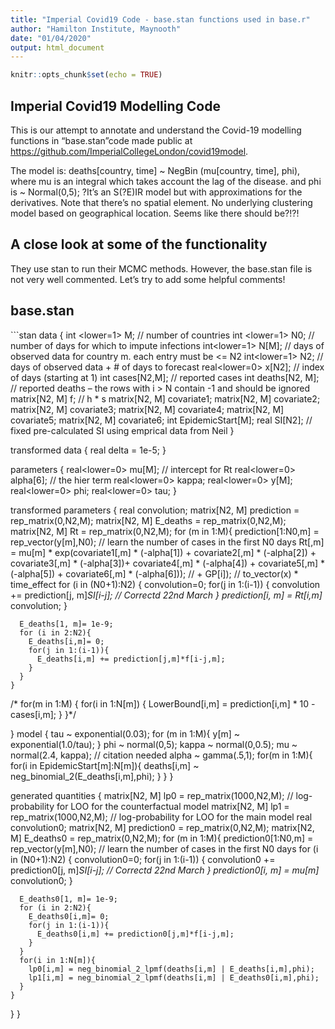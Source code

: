 ```yaml
---
title: "Imperial Covid19 Code - base.stan functions used in base.r"
author: "Hamilton Institute, Maynooth"
date: "01/04/2020"
output: html_document
---
```


```r
knitr::opts_chunk$set(echo = TRUE)
```

## Imperial Covid19 Modelling Code

This is our attempt to annotate and understand the Covid-19 modelling functions in "base.stan"code made public at <https://github.com/ImperialCollegeLondon/covid19model>. 

The model is:
deaths[country, time] ~ NegBin (mu[country, time], phi), where mu is an integral which takes account the lag of the disease. and phi is ~ Normal(0,5);
?It's an S(?E)IR model but with approximations for the derivatives. Note that there's no spatial element. No underlying clustering model based on geographical location. Seems like there should be?!?!

## A close look at some of the functionality
They use stan to run their MCMC methods. However, the base.stan file is not very well commented. Let's try to add some helpful comments!

## base.stan

```stan
data {
  int <lower=1> M; // number of countries
  int <lower=1> N0; // number of days for which to impute infections
  int<lower=1> N[M]; // days of observed data for country m. each entry must be <= N2
  int<lower=1> N2; // days of observed data + # of days to forecast
  real<lower=0> x[N2]; // index of days (starting at 1)
  int cases[N2,M]; // reported cases
  int deaths[N2, M]; // reported deaths -- the rows with i > N contain -1 and should be ignored
  matrix[N2, M] f; // h * s
  matrix[N2, M] covariate1;
  matrix[N2, M] covariate2;
  matrix[N2, M] covariate3;
  matrix[N2, M] covariate4;
  matrix[N2, M] covariate5;
  matrix[N2, M] covariate6;
  int EpidemicStart[M];
  real SI[N2]; // fixed pre-calculated SI using emprical data from Neil
}

transformed data {
  real delta = 1e-5;
}

parameters {
  real<lower=0> mu[M]; // intercept for Rt
  real<lower=0> alpha[6]; // the hier term
  real<lower=0> kappa;
  real<lower=0> y[M];
  real<lower=0> phi;
  real<lower=0> tau;
}

transformed parameters {
    real convolution;
    matrix[N2, M] prediction = rep_matrix(0,N2,M);
    matrix[N2, M] E_deaths  = rep_matrix(0,N2,M);
    matrix[N2, M] Rt = rep_matrix(0,N2,M);
    for (m in 1:M){
      prediction[1:N0,m] = rep_vector(y[m],N0); // learn the number of cases in the first N0 days
        Rt[,m] = mu[m] * exp(covariate1[,m] * (-alpha[1]) + covariate2[,m] * (-alpha[2]) +
        covariate3[,m] * (-alpha[3])+ covariate4[,m] * (-alpha[4]) + covariate5[,m] * (-alpha[5]) + 
        covariate6[,m] * (-alpha[6])); // + GP[i]); // to_vector(x) * time_effect
      for (i in (N0+1):N2) {
        convolution=0;
        for(j in 1:(i-1)) {
          convolution += prediction[j, m]*SI[i-j]; // Correctd 22nd March
        }
        prediction[i, m] = Rt[i,m] * convolution;
      }
      
      E_deaths[1, m]= 1e-9;
      for (i in 2:N2){
        E_deaths[i,m]= 0;
        for(j in 1:(i-1)){
          E_deaths[i,m] += prediction[j,m]*f[i-j,m];
        }
      }
    }
   /* for(m in 1:M) {
     for(i in 1:N[m]) {
      LowerBound[i,m] = prediction[i,m] * 10 - cases[i,m];
     }
    }*/

}
model {
  tau ~ exponential(0.03);
  for (m in 1:M){
      y[m] ~ exponential(1.0/tau);
  }
  phi ~ normal(0,5);
  kappa ~ normal(0,0.5);
  mu ~ normal(2.4, kappa); // citation needed 
  alpha ~ gamma(.5,1);
  for(m in 1:M){
    for(i in EpidemicStart[m]:N[m]){
       deaths[i,m] ~ neg_binomial_2(E_deaths[i,m],phi); 
    }
   }
}

generated quantities {
    matrix[N2, M] lp0 = rep_matrix(1000,N2,M); // log-probability for LOO for the counterfactual model
    matrix[N2, M] lp1 = rep_matrix(1000,N2,M); // log-probability for LOO for the main model
    real convolution0;
    matrix[N2, M] prediction0 = rep_matrix(0,N2,M);
    matrix[N2, M] E_deaths0  = rep_matrix(0,N2,M);
    for (m in 1:M){
      prediction0[1:N0,m] = rep_vector(y[m],N0); // learn the number of cases in the first N0 days
      for (i in (N0+1):N2) {
        convolution0=0;
        for(j in 1:(i-1)) {
          convolution0 += prediction0[j, m]*SI[i-j]; // Correctd 22nd March
        }
        prediction0[i, m] = mu[m] * convolution0;
      }
      
      E_deaths0[1, m]= 1e-9;
      for (i in 2:N2){
        E_deaths0[i,m]= 0;
        for(j in 1:(i-1)){
          E_deaths0[i,m] += prediction0[j,m]*f[i-j,m];
        }
      }
      for(i in 1:N[m]){
        lp0[i,m] = neg_binomial_2_lpmf(deaths[i,m] | E_deaths[i,m],phi); 
        lp1[i,m] = neg_binomial_2_lpmf(deaths[i,m] | E_deaths0[i,m],phi); 
      }
    }

}
}
